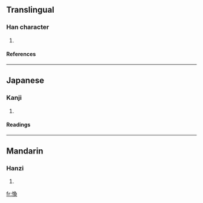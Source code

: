 ==Translingual==
===Han character===
{{Han char|rn=61|rad=心|as=09|sn=12|four=|canj=心弓月大 (PNBK)}}
# {{defn|Han|sort=心09}}
====References====
{{Han ref|kx=0394.180|dkj=10918|dj=0730.250|hdz=42330.090|uh=610C|ud=24844}}
----
==Japanese==
===Kanji===
{{ja-kanji|grade=|rs=心09}}
# {{defn|Japanese}} 
====Readings====
{{ja-readings|on=[[かん]] (kan), [[がん]] (gan)|kun=[[はびこる]] (habikoru)}}
----
==Mandarin==
===Hanzi===
{{cmn-hanzi|pin=[[huàn]] (huan4)|wg=huan<sup>4</sup>}}
# {{defn|Mandarin}}

[[fr:愌]]